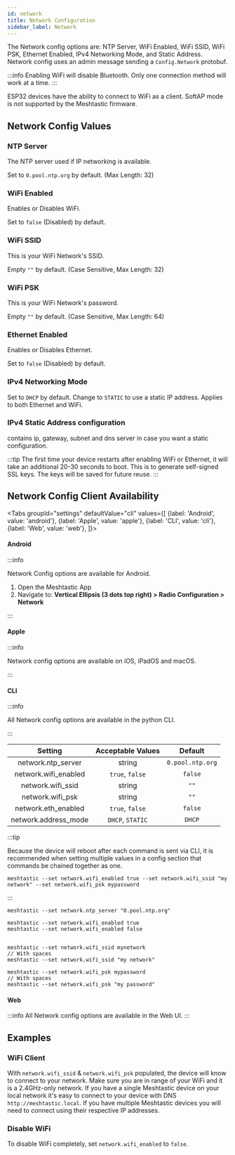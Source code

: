 ```yaml
---
id: network
title: Network Configuration
sidebar_label: Network
---
```



The Network config options are: NTP Server, WiFi Enabled, WiFi SSID, WiFi PSK, Ethernet Enabled, IPv4 Networking Mode, and Static Address. Network config uses an admin message sending a `Config.Network` protobuf.

:::info
Enabling WiFi will disable Bluetooth. Only one connection method will work at a time.
:::

ESP32 devices have the ability to connect to WiFi as a client. SoftAP mode is not supported by the Meshtastic firmware.

## Network Config Values

### NTP Server

The NTP server used if IP networking is available.

Set to `0.pool.ntp.org` by default. (Max Length: 32)

### WiFi Enabled

Enables or Disables WiFi.

Set to `false` (Disabled) by default.

### WiFi SSID

This is your WiFi Network's SSID.

Empty `""` by default. (Case Sensitive, Max Length: 32)

### WiFi PSK

This is your WiFi Network's password.

Empty `""` by default. (Case Sensitive, Max Length: 64)

### Ethernet Enabled

Enables or Disables Ethernet.

Set to `false` (Disabled) by default.

### IPv4 Networking Mode

Set to `DHCP` by default. Change to `STATIC` to use a static IP address. Applies to both Ethernet and WiFi.

### IPv4 Static Address configuration

contains ip, gateway, subnet and dns server in case you want a static configuration.

:::tip
The first time your device restarts after enabling WiFi or Ethernet, it will take an additional 20-30 seconds to boot. This is to generate self-signed SSL keys. The keys will be saved for future reuse.
:::

## Network Config Client Availability

<Tabs
groupId="settings"
defaultValue="cli"
values={[
{label: 'Android', value: 'android'},
{label: 'Apple', value: 'apple'},
{label: 'CLI', value: 'cli'},
{label: 'Web', value: 'web'},
]}>

<TabItem value="android">

#### Android

:::info

Network Config options are available for Android.

1. Open the Meshtastic App
2. Navigate to: **Vertical Ellipsis (3 dots top right) > Radio Configuration > Network**

:::

</TabItem>

<TabItem value="apple">

#### Apple

:::info

Network config options are available on iOS, iPadOS and macOS.

:::

</TabItem>

<TabItem value="cli">

#### CLI

:::info

All Network config options are available in the python CLI.

:::

|       Setting        | Acceptable Values |     Default      |
| :------------------: | :---------------: | :--------------: |
|  network.ntp_server  |      string       | `0.pool.ntp.org` |
| network.wifi_enabled |  `true`, `false`  |     `false`      |
|  network.wifi_ssid   |      string       |       `""`       |
|   network.wifi_psk   |      string       |       `""`       |
| network.eth_enabled  |  `true`, `false`  |     `false`      |
| network.address_mode | `DHCP`, `STATIC`  |      `DHCP`      |

:::tip

Because the device will reboot after each command is sent via CLI, it is recommended when setting multiple values in a config section that commands be chained together as one.

```shell title="Example:"
meshtastic --set network.wifi_enabled true --set network.wifi_ssid "my network" --set network.wifi_psk mypassword
```

:::

```shell title="Set NTP Server"
meshtastic --set network.ntp_server "0.pool.ntp.org"
```

```shell title="Enable / Disable WiFi"
meshtastic --set network.wifi_enabled true
meshtastic --set network.wifi_enabled false
```

```shell title="Set WiFi SSID"

meshtastic --set network.wifi_ssid mynetwork
// With spaces
meshtastic --set network.wifi_ssid "my network"
```

```shell title="Set WiFi password"
meshtastic --set network.wifi_psk mypassword
// With spaces
meshtastic --set network.wifi_psk "my password"
```

</TabItem>

<TabItem value="web">

#### Web

:::info
All Network config options are available in the Web UI.
:::

</TabItem>

</Tabs>

## Examples

### WiFi Client

With `network.wifi_ssid` & `network.wifi_psk` populated, the device will know to connect to your network. Make sure you are in range of your WiFi and it is a 2.4GHz-only network. If you have a single Meshtastic device on your local network it's easy to connect to your device with DNS `http://meshtastic.local`. If you have multiple Meshtastic devices you will need to connect using their respective IP addresses.

### Disable WiFi

To disable WiFi completely, set `network.wifi_enabled` to `false`.
